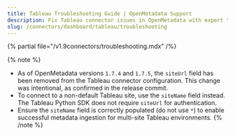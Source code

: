 ```yaml
---
title: Tableau Troubleshooting Guide | OpenMetadata Support
description: Fix Tableau connector issues in OpenMetadata with expert troubleshooting guides. Resolve common errors, connection problems, and data ingestion failures fast.
slug: /connectors/dashboard/tableau/troubleshooting
---
```



{% partial file="/v1.9connectors/troubleshooting.mdx" /%}

{% note %}
- As of OpenMetadata versions `1.7.4` and `1.7.5`, the `siteUrl` field has been removed from the Tableau connector configuration. This change was intentional, as confirmed in the release commit.  
- To connect to a non-default Tableau site, use the `siteName` field instead. The Tableau Python SDK does not require `siteUrl` for authentication.  
- Ensure the `siteName` field is correctly populated (do not use `*`) to enable successful metadata ingestion for multi-site Tableau environments.
{% /note %}
